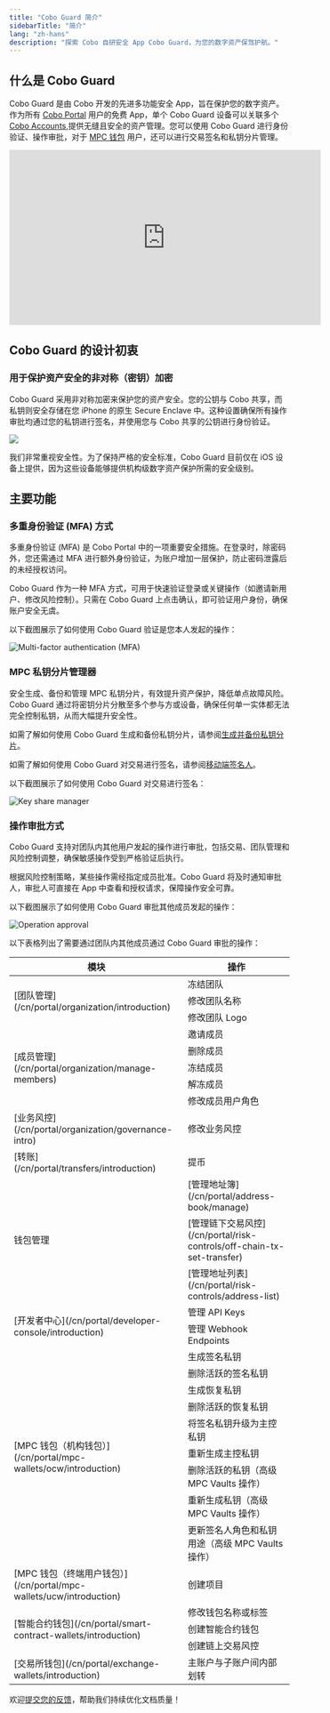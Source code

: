 ```yaml
---
title: "Cobo Guard 简介"
sidebarTitle: "简介"
lang: "zh-hans"
description: "探索 Cobo 自研安全 App Cobo Guard，为您的数字资产保驾护航。"
---
```


## 什么是 Cobo Guard

Cobo Guard 是由 Cobo 开发的先进多功能安全 App，旨在保护您的数字资产。作为所有 [Cobo Portal](/cn/portal/introduction) 用户的免费 App，单个 Cobo Guard 设备可以关联多个 [Cobo Accounts](/cn/accounts/introduction),提供无缝且安全的资产管理。您可以使用 Cobo Guard 进行身份验证、操作审批，对于 [MPC 钱包](/cn/portal/mpc-wallets/introduction) 用户，还可以进行交易签名和私钥分片管理。

<iframe width="560" height="315" src="https://www.youtube.com/embed/Prt4EMGq49c?si=Q-g8BXSso6CIG-fw" title="YouTube video player" frameborder="0" allow="accelerometer; autoplay; clipboard-write; encrypted-media; gyroscope; picture-in-picture; web-share" referrerpolicy="strict-origin-when-cross-origin" allowfullscreen></iframe>

## Cobo Guard 的设计初衷

### 用于保护资产安全的非对称（密钥）加密

Cobo Guard 采用非对称加密来保护您的资产安全。您的公钥与 Cobo 共享，而私钥则安全存储在您 iPhone 的原生 Secure Enclave 中。这种设置确保所有操作审批均通过您的私钥进行签名，并使用您与 Cobo 共享的公钥进行身份验证。

<img src="/cn/images/cobo-guard/common/guard1.png" className="diagram"></img>

<Note>我们非常重视安全性。为了保持严格的安全标准，Cobo Guard 目前仅在 iOS 设备上提供，因为这些设备能够提供机构级数字资产保护所需的安全级别。</Note>

## 主要功能

### 多重身份验证 (MFA) 方式

多重身份验证 (MFA) 是 Cobo Portal 中的一项重要安全措施。在登录时，除密码外，您还需通过 MFA 进行额外身份验证，为账户增加一层保护，防止密码泄露后的未经授权访问。

Cobo Guard 作为一种 MFA 方式，可用于快速验证登录或关键操作（如邀请新用户、修改风险控制）。只需在 Cobo Guard 上点击确认，即可验证用户身份，确保账户安全无虞。

以下截图展示了如何使用 Cobo Guard 验证是您本人发起的操作：

<img src="/cn/images/cobo-guard/mfa.png" className="screenshot_modal" alt="Multi-factor authentication (MFA)" />

### MPC 私钥分片管理器
安全生成、备份和管理 MPC 私钥分片，有效提升资产保护，降低单点故障风险。Cobo Guard 通过将密钥分片分散至多个参与方或设备，确保任何单一实体都无法完全控制私钥，从而大幅提升安全性。

如需了解如何使用 Cobo Guard 生成和备份私钥分片，请参阅[生成并备份私钥分片](/cn/guard/generate-and-back-up-key-shares)。

如需了解如何使用 Cobo Guard 对交易进行签名，请参阅[移动端签名人](/cn/portal/mpc-wallets/ocw/holder-group-main-group#signer-type)。

以下截图展示了如何使用 Cobo Guard 对交易进行签名：

<img src="/cn/images/cobo-guard/sign-tx.jpg" className="screenshot_modal" alt="Key share manager" />

### 操作审批方式

Cobo Guard 支持对团队内其他用户发起的操作进行审批，包括交易、团队管理和风险控制调整，确保敏感操作受到严格验证后执行。

根据风险控制策略，某些操作需经指定成员批准。Cobo Guard 将及时通知审批人，审批人可直接在 App 中查看和授权请求，保障操作安全可靠。

以下截图展示了如何使用 Cobo Guard 审批其他成员发起的操作：

<img src="/cn/images/cobo-guard/approve.png" className="screenshot_modal" alt="Operation approval" />

以下表格列出了需要通过团队内其他成员通过 Cobo Guard 审批的操作：

<table>
  <thead>
    <tr>
      <th>模块</th>
      <th>操作</th>
    </tr>
  </thead>
  <tbody>
    <tr>
      <td rowspan="3">[团队管理](/cn/portal/organization/introduction)</td>
      <td>冻结团队</td>
    </tr>
    <tr>
      <td>修改团队名称</td>
    </tr>
    <tr>
      <td>修改团队 Logo</td>
    </tr>
    <tr>
      <td rowspan="5">[成员管理](/cn/portal/organization/manage-members)</td>
      <td>邀请成员</td>
    </tr>
    <tr>
      <td>删除成员</td>
    </tr>
    <tr>
      <td>冻结成员</td>
    </tr>
    <tr>
      <td>解冻成员</td>
    </tr>
    <tr>
      <td>修改成员用户角色</td>
    </tr>
    <tr>
      <td>[业务风控](/cn/portal/organization/governance-intro)</td>
      <td>修改业务风控</td>
    </tr>
    <tr>
      <td>[转账](/cn/portal/transfers/introduction)</td>
      <td>提币</td>
    </tr>
    <tr>
      <td rowspan="3">钱包管理</td>
      <td>[管理地址簿](/cn/portal/address-book/manage)</td>
    </tr>
    <tr>
      <td>[管理链下交易风控](/cn/portal/risk-controls/off-chain-tx-set-transfer)</td>
    </tr>
    <tr>
      <td>[管理地址列表](/cn/portal/risk-controls/address-list)</td>
    </tr>
    <tr>
      <td rowspan="2">[开发者中心](/cn/portal/developer-console/introduction)</td>
      <td>管理 API Keys</td>
    </tr>
    <tr>
      <td>管理 Webhook Endpoints</td>
    </tr>
    <tr>
      <td rowspan="9">[MPC 钱包（机构钱包）](/cn/portal/mpc-wallets/ocw/introduction)</td>
      <td>生成签名私钥</td>
    </tr>
    <tr>
      <td>删除活跃的签名私钥</td>
    </tr>
    <tr>
      <td>生成恢复私钥</td>
    </tr>
    <tr>
      <td>删除活跃的恢复私钥</td>
    </tr>
    <tr>
      <td>将签名私钥升级为主控私钥</td>
    </tr>
    <tr>
      <td>重新生成主控私钥</td>
    </tr>
    <tr>
      <td>删除活跃的私钥（高级 MPC Vaults 操作）</td>
    </tr>
    <tr>
      <td>重新生成私钥（高级 MPC Vaults 操作）</td>
    </tr>
    <tr>
      <td>更新签名人角色和私钥用途（高级 MPC Vaults 操作）</td>
    </tr>
    <tr>
      <td>[MPC 钱包（终端用户钱包）](/cn/portal/mpc-wallets/ucw/introduction)</td>
      <td>创建项目</td>
    </tr>
    <tr>
      <td rowspan="3">[智能合约钱包](/cn/portal/smart-contract-wallets/introduction)</td>
      <td>修改钱包名称或标签</td>
    </tr>
    <tr>
      <td>创建智能合约钱包</td>
    </tr>
    <tr>
      <td>创建链上交易风控</td>
    </tr>
    <tr>
      <td>[交易所钱包](/cn/portal/exchange-wallets/introduction)</td>
      <td>主账户与子账户间内部划转</td>
    </tr>
  </tbody>
</table>

<Tip>欢迎[提交您的反馈](https://forms.zohopublic.com/cobo/form/DocumentFeedbackForm/formperma/QvLOhxJv1_JMsJ-1dleZ8Itb_7rzN-LtgvsDdxosoVI?referrername=manuals)，帮助我们持续优化文档质量！</Tip>